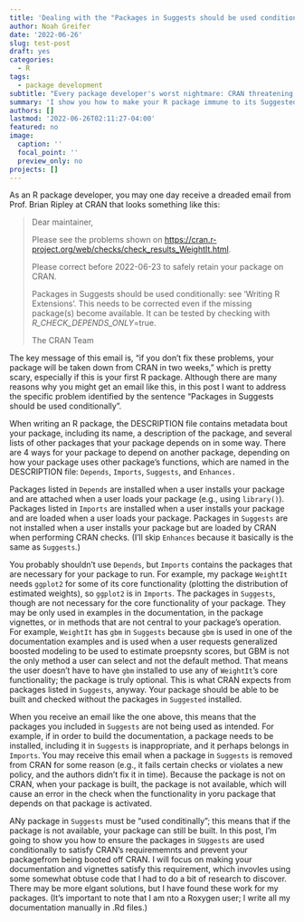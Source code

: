 ```yaml
---
title: 'Dealing with the "Packages in Suggests should be used conditionally" email'
author: Noah Greifer
date: '2022-06-26'
slug: test-post
draft: yes
categories:
  - R
tags:
  - package development
subtitle: "Every package developer's worst nightmare: CRAN threatening to remove their package because of a dependency problem"
summary: 'I show you how to make your R package immune to its Suggested packages being removed from CRAN, saving you from dependency hell.'
authors: []
lastmod: '2022-06-26T02:11:27-04:00'
featured: no
image:
  caption: ''
  focal_point: ''
  preview_only: no
projects: []
---
```


As an R package developer, you may one day receive a dreaded email from Prof. Brian Ripley at CRAN that looks something like this:

> Dear maintainer,
> 
> Please see the problems shown on <https://cran.r-project.org/web/checks/check_results_WeightIt.html>.
> 
> Please correct before 2022-06-23 to safely retain your package on CRAN.
> 
> Packages in Suggests should be used conditionally: see 'Writing R Extensions'.
> This needs to be corrected even if the missing package(s) become available.
> It can be tested by checking with _R_CHECK_DEPENDS_ONLY_=true.
> 
> The CRAN Team

The key message of this email is, "if you don't fix these problems, your package will be taken down from CRAN in two weeks," which is pretty scary, especially if this is your first R package. Although there are many reasons why you might get an email like this, in this post I want to address the specific problem identified by the sentence "Packages in Suggests should be used conditionally".

When writing an R package, the DESCRIPTION file contains metadata bout your package, including its name, a description of the package, and several lists of other packages that your package depends on in some way. There are 4 ways for your package to depend on another package, depending on how your package uses other package's functions, which are named in the DESCRIPTION file: `Depends`, `Imports`, `Suggests`, and `Enhances.`

Packages listed in `Depends` are installed when a user installs your package and are attached when a user loads your package (e.g., using `library()`). Packages listed in `Imports` are installed when a user installs your package and are loaded when a user loads your package. Packages in `Suggests` are not installed when a user installs your package but are loaded by CRAN when performing CRAN checks. (I'll skip `Enhances` because it basically is the same as `Suggests`.)

You probably shouldn't use `Depends`, but `Imports` contains the packages that are necessary for your package to run. For example, my package `WeightIt` needs `ggplot2` for some of its core functionality (plotting the distribution of estimated weights), so `ggplot2` is in `Imports`. The packages in `Suggests`, though are not necessary for the core functionality of your package. They may be only used in examples in the documentation, in the package vignettes, or in methods that are not central to your package's operation. For example, `WeightIt` has `gbm` in `Suggests` because `gbm` is used in one of the documentation examples and is used when a user requests generalized boosted modeling to be used to estimate proepsnty scores, but GBM is not the only method a user can select and not the default method. That means the user doesn't have to have `gbm` installed to use any of `WeightIt`'s core functionality; the package is truly optional. This is what CRAN expects from packages listed in `Suggests`, anyway. Your package should be able to be built and checked without the packages in `Suggested` installed.

When you receive an email like the one above, this means that the packages you included in `Suggests` are not being used as intended. For example, if in order to build the documentation, a package needs to be installed, including it in `Suggests` is inappropriate, and it perhaps belongs in `Imports`. You may receive this email when a package in `Suggests` is removed from CRAN for some reason (e.g., it fails certain checks or violates a new policy, and the authors didn't fix it in time). Because the package is not on CRAN, when your package is built, the package is not available, which will cause an error in the check when the functionality in yoru package that depends on that package is activated.

ANy package in `Suggests` must be "used conditinally"; this means that if the package is not available, your package can still be built. In this post, I'm going to show you how to ensure the packages in `SUggests` are used conditionally to satisfy CRAN's requirememnts and prevent your packagefrom being booted off CRAN. I will focus on making your documentation and vignettes satisfy this requirement, which invovles using some somewhat obtuse code that I had to do a bit of research to discover. There may be more elgant solutions, but I have found these work for my packages. (It's important to note that I am nto a Roxygen user; I write all my documentation manually in .Rd files.)

